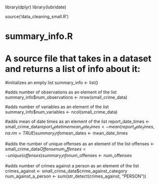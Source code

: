library(dplyr)
library(lubridate)

source('data_cleaning_small.R')


# summary_info.R 
# A source file that takes in a dataset and returns a list of info about it:

#initializes an empty list
summary_info <- list()

#adds number of observations as an element of the list
summary_info$num_observations <- nrow(small_crime_data)

#adds number of variables as an element of the list
summary_info$num_variables <- ncol(small_crime_data)

#adds mean of date times as an element of the list
report_date_times <- small_crime_data$report_datetime
mean_date_times <- mean(report_date_times, na.rm = TRUE)
summary_info$mean_dates <- mean_date_times

#adds the number of unique offenses as an element of the list
offenses <- small_crime_data$Offense
num_offenses <- unique(offenses)
summary_info$num_offenses <- num_offenses

#adds number of crimes against a person as an element of the list
crimes_against <- small_crime_data$crime_against_category
num_against_a_person <- sum(str_detect(crimes_against, "PERSON"))